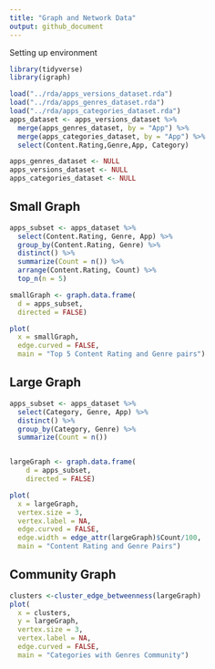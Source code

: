 ```yaml
---
title: "Graph and Network Data"
output: github_document
---
```


Setting up environment

```r
library(tidyverse)
library(igraph)

load("../rda/apps_versions_dataset.rda")
load("../rda/apps_genres_dataset.rda")
load("../rda/apps_categories_dataset.rda")
apps_dataset <- apps_versions_dataset %>%
  merge(apps_genres_dataset, by = "App") %>%
  merge(apps_categories_dataset, by = "App") %>%
  select(Content.Rating,Genre,App, Category)

apps_genres_dataset <- NULL
apps_versions_dataset <- NULL
apps_categories_dataset <- NULL

```


## Small Graph

```r
apps_subset <- apps_dataset %>%
  select(Content.Rating, Genre, App) %>%
  group_by(Content.Rating, Genre) %>%
  distinct() %>%
  summarize(Count = n()) %>%
  arrange(Content.Rating, Count) %>%
  top_n(n = 5)

smallGraph <- graph.data.frame(
  d = apps_subset,
  directed = FALSE)

plot(
  x = smallGraph,
  edge.curved = FALSE,
  main = "Top 5 Content Rating and Genre pairs")
```

## Large Graph

```r
apps_subset <- apps_dataset %>%
  select(Category, Genre, App) %>%
  distinct() %>%
  group_by(Category, Genre) %>%
  summarize(Count = n())


largeGraph <- graph.data.frame(
    d = apps_subset,
    directed = FALSE)

plot(
  x = largeGraph,
  vertex.size = 3,
  vertex.label = NA,
  edge.curved = FALSE,
  edge.width = edge_attr(largeGraph)$Count/100,
  main = "Content Rating and Genre Pairs")
```

## Community Graph

```r
clusters <-cluster_edge_betweenness(largeGraph)
plot(
  x = clusters,
  y = largeGraph,
  vertex.size = 3,
  vertex.label = NA,
  edge.curved = FALSE,
  main = "Categories with Genres Community")
```

